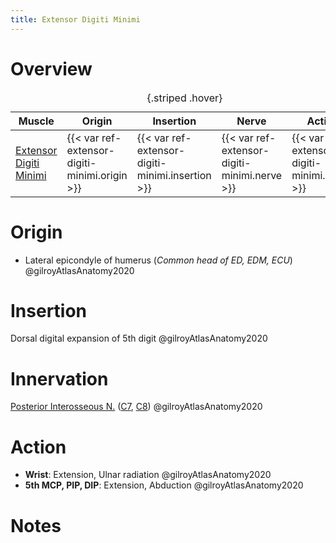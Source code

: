 ```yaml
---
title: Extensor Digiti Minimi
---
```



# Overview

| Muscle  | Origin | Insertion | Nerve | Action |
|------|--------|-------|----------|--------|
| [Extensor Digiti Minimi]({{< var ref-extensor-digiti-minimi.path >}}) | {{< var ref-extensor-digiti-minimi.origin >}} | {{< var ref-extensor-digiti-minimi.insertion >}} | {{< var ref-extensor-digiti-minimi.nerve >}} | {{< var ref-extensor-digiti-minimi.action >}} |
: {.striped .hover}



# Origin {#origin}

- Lateral epicondyle of humerus (*Common head of ED, EDM, ECU*) @gilroyAtlasAnatomy2020

# Insertion {#insertion}

Dorsal digital expansion of 5th digit @gilroyAtlasAnatomy2020

# Innervation {#innervation}

[Posterior Interosseous N.]({{< var ref-posterior-interosseous-nerve.path >}}) ([C7]({{< var ref-nerve-root.c7 >}}), [C8]({{< var ref-nerve-root.c8 >}})) @gilroyAtlasAnatomy2020

# Action {#action}

- **Wrist**: Extension, Ulnar radiation @gilroyAtlasAnatomy2020
- **5th MCP, PIP, DIP**: Extension, Abduction @gilroyAtlasAnatomy2020





# Notes